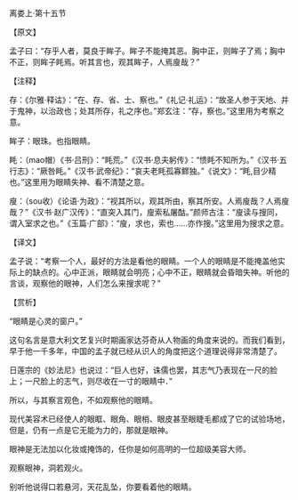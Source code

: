 

离娄上·第十五节

【原文】

孟子曰：“存乎人者，莫良于眸子。眸子不能掩其恶。胸中正，则眸子了焉；胸中不正，则眸子眊焉。听其言也，观其眸子，人焉廋哉？”

【注释】

存：《尔雅·释诂》：“在、存、省、士、察也。”《礼记·礼运》：“故圣人参于天地、并于鬼神，以治政也；处其所存，礼之序也。”郑玄注：“存，察也。”这里用为考察之意。

眸子：眼珠。也指眼睛。

眊：（mao帽）《书·吕刑》：“眊荒。”《汉书·息夫躬传》：“愦眊不知所为。”《汉书·五行志》：“厥咎眊。”《汉书·武帝纪》：“哀夫老眊孤寡鳏独。”《说文》：“眊,目少精也。”这里用为眼睛失神、看不清楚之意。

廋：（sou收）《论语·为政》：“视其所以，观其所由，察其所安。人焉廋哉？人焉廋哉？”《汉书·赵广汉传》：“直突入其门，廋索私屠酤。”颜师古注：“廋读与搜同，谓入室求之也。”《玉篇·广部》：“廋，求也，索也……亦作搜。”这里用为搜求之意。

【译文】

孟子说：“考察一个人，最好的方法是看他的眼睛。一个人的眼睛是不能掩盖他实际上的缺点的。心中正派，眼睛就会明亮；心中不正，眼睛就会昏暗失神。听他的言谈，观察他的眼神，人们怎么来搜求呢？”

【赏析】

“眼睛是心灵的窗户。”

这句名言是意大利文艺复兴时期画家达芬奇从人物画的角度来说的。而我们看到，早于他一千多年，中国的孟子就已经从识人的角度把这个道理说得非常清楚了。

日莲宗的《妙法尼》也说过：“巨人也好，诛儒也罢，其志气乃表现在一尺的脸上；一尺脸上的志气，则尽收在一寸的眼睛中．”

所以，与其察言观色，不如观察他的眼睛。

现代美容术已经使人的眼眶、眼角、眼梢、眼皮甚至眼睫毛都成了它的试验场地，但是，仍有一点是它无能为力的，那就是眼神。

眼神是无法加以化妆或掩饰的，任你是如何高明的一位超级美容大师。

观察眼神，洞若观火。

别听他说得口若悬河，天花乱坠，你要看着他的眼睛。

